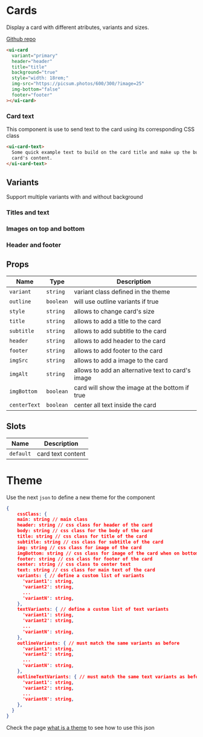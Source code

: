 
# Cards

Display a card with different atributes, variants and sizes.

[Github repo](https://github.com/unicoderns/ui/tree/master/packages/card)

```html
<ui-card
  variant="primary"
  header="header"
  title="title"
  background="true"
  style="width: 18rem;"
  img-src="https://picsum.photos/600/300/?image=25"
  img-bottom="false"
  footer="footer"
></ui-card>
```

### Card text

This component is use to send text to the card using its corresponding CSS class

```html
<ui-card-text>
  Some quick example text to build on the card title and make up the bulk of the
  card's content.
</ui-card-text>
```

## Variants

Support multiple variants with and without background

<Canvas>
  <Story id="ui-bootstrap-card--primary" />
  <Story id="ui-bootstrap-card--secondary" />
  <Story id="ui-bootstrap-card--success" />
  <Story id="ui-bootstrap-card--danger" />
  <Story id="ui-bootstrap-card--warning" />
  <Story id="ui-bootstrap-card--info" />
  <Story id="ui-bootstrap-card--light" />
  <Story id="ui-bootstrap-card--dark" />
</Canvas>
<Canvas>
  <Story id="ui-bootstrap-card--outline-primary" />
  <Story id="ui-bootstrap-card--outline-secondary" />
  <Story id="ui-bootstrap-card--outline-success" />
  <Story id="ui-bootstrap-card--outline-danger" />
  <Story id="ui-bootstrap-card--outline-warning" />
  <Story id="ui-bootstrap-card--outline-info" />
  <Story id="ui-bootstrap-card--outline-light" />
  <Story id="ui-bootstrap-card--outline-dark" />
</Canvas>

### Titles and text

<Canvas>
  <Story id="ui-bootstrap-card--titles-and-text" />
</Canvas>

### Images on top and bottom

<Canvas>
  <Story id="ui-bootstrap-card--image-top" />
  <Story id="ui-bootstrap-card--image-bottom" />
</Canvas>

### Header and footer

<Canvas>
  <Story id="ui-bootstrap-card--header-and-footer" />
</Canvas>

## Props

| Name         | Type      | Description                                       |
| ------------ | --------- | ------------------------------------------------- |
| `variant`    | `string`  | variant class defined in the theme                |
| `outline`    | `boolean` | will use outline variants if true                 |
| `style`      | `string`  | allows to change card's size                      |
| `title`      | `string`  | allows to add a title to the card                 |
| `subtitle`   | `string`  | allows to add subtitle to the card                |
| `header`     | `string`  | allows to add header to the card                  |
| `footer`     | `string`  | allows to add footer to the card                  |
| `imgSrc`     | `string`  | allows to add a image to the card                 |
| `imgAlt`     | `string`  | allows to add an alternative text to card's image |
| `imgBottom`  | `boolean` | card will show the image at the bottom if true    |
| `centerText` | `boolean` | center all text inside the card                   |

## Slots

| Name      | Description       |
| --------- | ----------------- |
| `default` | card text content |

# Theme

Use the next `json` to define a new theme for the component

```json
{
    cssClass: {
    main: string // main class
    header: string // css class for header of the card
    body: string // css class for the body of the card
    title: string // css class for title of the card
    subtitle: string // css class for subtitle of the card
    img: string // css class for image of the card
    imgBottom: string // css class for image of the card when on bottom
    footer: string // css class for footer of the card
    center: string // css class to center text
    text: string // css class for main text of the card
    variants: { // define a custom list of variants
      'variant1': string,
      'variant2': string,
      ...
      'variantN': string,
    },
    textVariants: { // define a custom list of text variants
      'variant1': string,
      'variant2': string,
      ...
      'variantN': string,
    },
    outlineVariants: { // must match the same variants as before
      'variant1': string,
      'variant2': string,
      ...
      'variantN': string,
    },
    outlineTextVariants: { // must match the same text variants as before
      'variant1': string,
      'variant2': string,
      ...
      'variantN': string,
    },
  }
}
```

Check the page [what is a theme](/docs/docs-theming--page#what-is-a-theme) to see how to use this json
